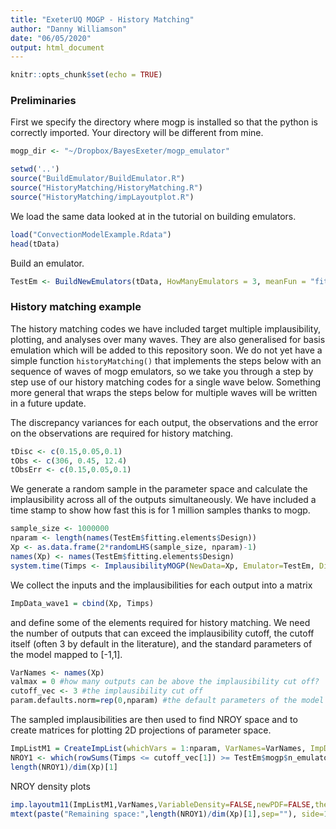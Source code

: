 ```yaml
---
title: "ExeterUQ MOGP - History Matching"
author: "Danny Williamson"
date: "06/05/2020"
output: html_document
---
```


```r
knitr::opts_chunk$set(echo = TRUE)
```

### Preliminaries

First we specify the directory where mogp is installed so that the python is correctly imported. Your directory will be different from mine.
```r
mogp_dir <- "~/Dropbox/BayesExeter/mogp_emulator"
```

```r
setwd('..')
source("BuildEmulator/BuildEmulator.R")
source("HistoryMatching/HistoryMatching.R")
source("HistoryMatching/impLayoutplot.R")
```

We load the same data looked at in the tutorial on building emulators.
```r
load("ConvectionModelExample.Rdata")
head(tData)
```

Build an emulator.
```r
TestEm <- BuildNewEmulators(tData, HowManyEmulators = 3, meanFun = "fitted") 
```

### History matching example

The history matching codes we have included target multiple implausibility, plotting, and analyses over many waves. They are also generalised for basis emulation which will be added to this repository soon. We do not yet have a simple function ```historyMatching()``` that implements the steps below with an sequence of waves of mogp emulators, so we take you through a step by step use of our history matching codes for a single wave below. Something more general that wraps the steps below for multiple waves will be written in a future update.

The discrepancy variances for each output, the observations and the error on the observations are required for history matching.
```r
tDisc <- c(0.15,0.05,0.1)
tObs <- c(306, 0.45, 12.4) 
tObsErr <- c(0.15,0.05,0.1)
```

We generate a random sample in the parameter space and calculate the implausibility across all of the outputs simultaneously. We have included a time stamp to show how fast this is for 1 million samples thanks to mogp.
```r
sample_size <- 1000000
nparam <- length(names(TestEm$fitting.elements$Design))
Xp <- as.data.frame(2*randomLHS(sample_size, nparam)-1)
names(Xp) <- names(TestEm$fitting.elements$Design)
system.time(Timps <- ImplausibilityMOGP(NewData=Xp, Emulator=TestEm, Discrepancy=tDisc, Obs=tObs, ObsErr=tObsErr))
```

We collect the inputs and the implausibilities for each output into a matrix
```r
ImpData_wave1 = cbind(Xp, Timps)
```

and define some of the elements required for history matching. We need the number of outputs that can exceed the implausibility cutoff, the cutoff itself (often 3 by default in the literature), and the standard parameters of the model mapped to [-1,1].
```r
VarNames <- names(Xp)
valmax = 0 #how many outputs can be above the implausibility cut off?
cutoff_vec <- 3 #the implausibility cut off
param.defaults.norm=rep(0,nparam) #the default parameters of the model (on [-1,1])
```

The sampled implausibilities are then used to find NROY space and to create matrices for plotting 2D projections of parameter space.
```r
ImpListM1 = CreateImpList(whichVars = 1:nparam, VarNames=VarNames, ImpData=ImpData_wave1, nEms=TestEm$mogp$n_emulators, whichMax=valmax+1)
NROY1 <- which(rowSums(Timps <= cutoff_vec[1]) >= TestEm$mogp$n_emulators -valmax)
length(NROY1)/dim(Xp)[1]
```

NROY density plots
```r
imp.layoutm11(ImpListM1,VarNames,VariableDensity=FALSE,newPDF=FALSE,the.title=paste("InputSpace_wave",WAVEN,".pdf",sep=""),newPNG=FALSE,newJPEG=FALSE,newEPS=FALSE,Points=matrix(param.defaults.norm,ncol=nparam))
mtext(paste("Remaining space:",length(NROY1)/dim(Xp)[1],sep=""), side=1)
```